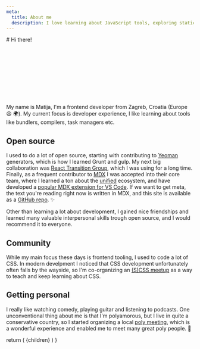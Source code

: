 ```yaml
---
meta:
  title: About me
  description: I love learning about JavaScript tools, exploring static site generation, and creating delightful developer experiences.
---
```



<div className="text-center">
  # Hi there!
</div>

<svg className="animate-hand-wave w-10 h-10 mx-auto -mt-4 lg:w-20 lg:h-20 lg:-mt-6">
  <use href="/icons.svg#hand" />
</svg>

My name is Matija, I'm a frontend developer from Zagreb, Croatia (Europe 😆 🌍). My current focus is developer experience, I like learning about tools like bundlers, compilers, task managers etc.

## Open source

I used to do a lot of open source, starting with contributing to [Yeoman](https://yeoman.io/) generators, which is how I learned Grunt and gulp. My next big collaboration was [React Transition Group](https://reactcommunity.org/react-transition-group/), which I was using for a long time. Finally, as a frequent contributor to [MDX](https://mdxjs.com/) I was accepted into their core team, where I learned a ton about the [unified](https://unifiedjs.com/) ecosystem, and have developed a [popular MDX extension for VS Code](https://marketplace.visualstudio.com/items?itemName=silvenon.mdx). If we want to get meta, the text you're reading right now is written in MDX, and this site is available as a [GitHub repo](https://github.com/silvenon/silvenon.com). ✨

Other than learning a lot about development, I gained nice friendships and learned many valuable interpersonal skills trough open source, and I would recommend it to everyone.

## Community

While my main focus these days is frontend tooling, I used to code a lot of CSS. In modern develpment I noticed that CSS development unfortunately often falls by the wayside, so I'm co-organizing an [(S)CSS meetup](https://www.meetup.com/S_CSS_Zagreb/) as a way to teach and keep learning about CSS.

## Getting personal

I really like watching comedy, playing guitar and listening to podcasts. One unconventional thing about me is that I'm polyamorous, but I live in quite a conservative country, so I started organizing a local [poly meeting](https://www.meetup.com/poly-zagreb/), which is a wonderful experience and enabled me to meet many great poly people. 🥰

  return (
    <Prose className="pb-10 mt-2 lg:mt-4">
      {children}
    </Prose>
  )
}
